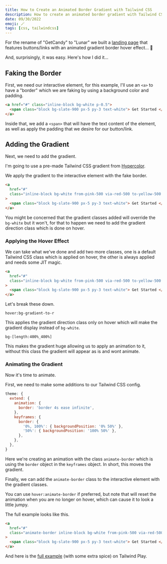 ```yaml
---
title: How to Create an Animated Border Gradient with Tailwind CSS
description: How to create an animated border gradient with Tailwind CSS with no custom CSS.
date: 09/30/2022
emoji: 🪄
tags: [css, tailwindcss]
---
```


For the rename of "GetCandy" to "Lunar" we built a [landing page](https://lunarphp.io/) that features buttons/links with an animated gradient border hover effect... 🫠

And, surprisingly, it was easy. Here's how I did it...

## Faking the Border

First, we need our interactive element, for this example, I'll use an `<a>` to have a "border" which we are faking by using a background color and padding.

```html
<a href="#" class="inline-block bg-white p-0.5">
  <span class="block bg-slate-900 px-5 py-3 text-white"> Get Started </span>
</a>
```

Inside that, we add a `<span>` that will have the text content of the element, as well as apply the padding that we desire for our button/link.

## Adding the Gradient

Next, we need to add the gradient.

I'm going to use a pre-made Tailwind CSS gradient from [Hypercolor](https://hypercolor.dev/).

We apply the gradient to the interactive element with the fake border.

```html
<a
  href="#"
  class="inline-block bg-white from-pink-500 via-red-500 to-yellow-500 p-0.5"
>
  <span class="block bg-slate-900 px-5 py-3 text-white"> Get Started </span>
</a>
```

You might be concerned that the gradient classes added will override the `bg-white` but it won't, for that to happen we need to add the gradient direction class which is done on hover.

### Applying the Hover Effect

We can take what we've done and add two more classes, one is a default Tailwind CSS class which is applied on hover, the other is always applied and needs some JIT magic.

```html
<a
  href="#"
  class="inline-block bg-white from-pink-500 via-red-500 to-yellow-500 bg-[length:400%_400%] p-0.5 hover:bg-gradient-to-r"
>
  <span class="block bg-slate-900 px-5 py-3 text-white"> Get Started </span>
</a>
```

Let's break these down.

`hover:bg-gradient-to-r`

This applies the gradient direction class only on hover which will make the gradient display instead of `bg-white`.

`bg-[length:400%_400%]`

This makes the gradient huge allowing us to apply an animation to it, without this class the gradient will appear as is and wont animate.

### Animating the Gradient

Now it's time to animate.

First, we need to make some additions to our Tailwind CSS config.

```js
theme: {
  extend: {
    animation: {
      border: 'border 4s ease infinite',
    },
    keyframes: {
      border: {
        '0%, 100%': { backgroundPosition: '0% 50%' },
        '50%': { backgroundPosition: '100% 50%' },
      },
    },
  },
}
```

Here we're creating an animation with the class `animate-border` which is using the `border` object in the `keyframes` object. In short, this moves the gradient.

Finally, we can add the `animate-border` class to the interactive element with the gradient classes.

You can use `hover:animate-border` if preferred, but note that will reset the animation when you are no longer on hover, which can cause it to look a little jumpy.

The full example looks like this.

```html
<a
  href="#"
  class="animate-border inline-block bg-white from-pink-500 via-red-500 to-yellow-500 bg-[length:400%_400%] p-0.5 hover:bg-gradient-to-r"
>
  <span class="block bg-slate-900 px-5 py-3 text-white"> Get Started </span>
</a>
```

And here is the [full example](https://play.tailwindcss.com/YooA6NXDHi?layout=preview) (with some extra spice) on Tailwind Play.
